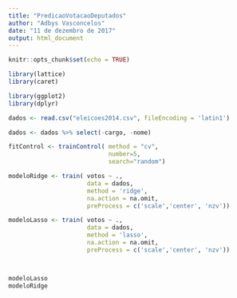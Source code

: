 ```yaml
---
title: "PredicaoVotacaoDeputados"
author: "Adbys Vasconcelos"
date: "11 de dezembro de 2017"
output: html_document
---
```


```r
knitr::opts_chunk$set(echo = TRUE)

library(lattice)
library(caret)

library(ggplot2)
library(dplyr)
```


```r
dados <- read.csv("eleicoes2014.csv", fileEncoding = 'latin1')

dados <- dados %>% select(-cargo, -nome)

fitControl <- trainControl( method = "cv",
                            number=5,
                            search="random")

modeloRidge <- train( votos ~ .,
                      data = dados,
                      method = 'ridge',
                      na.action = na.omit,
                      preProcess = c('scale','center', 'nzv'))

modeloLasso <- train( votos ~ .,
                      data = dados,
                      method = 'lasso',
                      na.action = na.omit,
                      preProcess = c('scale','center', 'nzv'))



modeloLasso
modeloRidge
```

